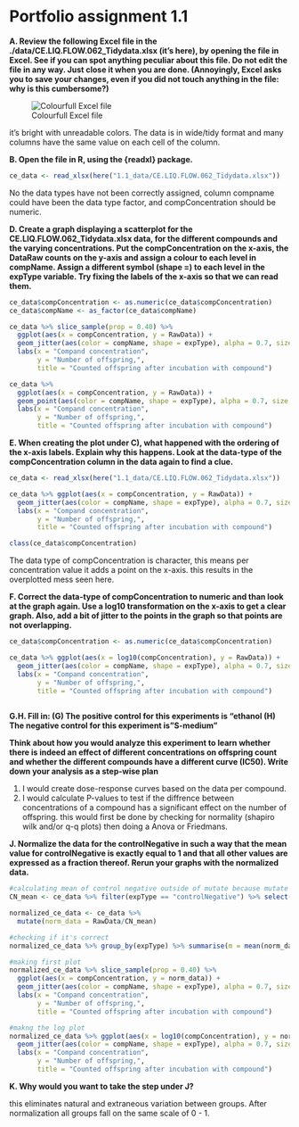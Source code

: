 # Portfolio assignment 1.1

**A. Review the following Excel file in the ./data/CE.LIQ.FLOW.062_Tidydata.xlsx (it’s here), by opening the file in Excel. See if you can spot anything peculiar about this file. Do not edit the file in any way. Just close it when you are done. (Annoyingly, Excel asks you to save your changes, even if you did not touch anything in the file: why is this cumbersome?)**

![Colourfull Excel file](./1.1_data/colourfull_excelfile.JPG)

it's bright with unreadable colors. The data is in wide/tidy format and many columns have the same value on each cell of the column.

**B. Open the file in R, using the {readxl} package.**

```r
ce_data <- read_xlsx(here("1.1_data/CE.LIQ.FLOW.062_Tidydata.xlsx"))
```

No the data types have not been correctly assigned, column compname could have been the data type factor, and compConcentration should be numeric.

**D. Create a graph displaying a scatterplot for the CE.LIQ.FLOW.062_Tidydata.xlsx data, for the different compounds and the varying concentrations. Put the compConcentration on the x-axis, the DataRaw counts on the y-axis and assign a colour to each level in compName. Assign a different symbol (shape =) to each level in the expType variable. Try fixing the labels of the x-axis so that we can read them.**

```r
ce_data$compConcentration <- as.numeric(ce_data$compConcentration)
ce_data$compName <- as_factor(ce_data$compName)
```

```r
ce_data %>% slice_sample(prop = 0.40) %>%
  ggplot(aes(x = compConcentration, y = RawData)) +
  geom_jitter(aes(color = compName, shape = expType), alpha = 0.7, size = 1, width = 0.3) +
  labs(x = "Compand concentration",
       y = "Number of offspring,",
       title = "Counted offspring after incubation with compound")
```

```r
ce_data %>%
  ggplot(aes(x = compConcentration, y = RawData)) +
  geom_point(aes(color = compName, shape = expType), alpha = 0.7, size = 1, width = 0.3) +
  labs(x = "Compand concentration",
       y = "Number of offspring,",
       title = "Counted offspring after incubation with compound")
```


**E. When creating the plot under C), what happened with the ordering of the x-axis labels. Explain why this happens. Look at the data-type of the compConcentration column in the data again to find a clue.**

```r
ce_data <- read_xlsx(here("1.1_data/CE.LIQ.FLOW.062_Tidydata.xlsx"))

ce_data %>% ggplot(aes(x = compConcentration, y = RawData)) +
  geom_jitter(aes(color = compName, shape = expType), alpha = 0.7, size = 1, width = 0.2) +
  labs(x = "Compand concentration",
       y = "Number of offspring,",
       title = "Counted offspring after incubation with compound")

class(ce_data$compConcentration)
```

The data type of compConcentration is character, this means per concentration value it adds a point on the x-axis. this results in the overplotted mess seen here.

**F. Correct the data-type of compConcentration to numeric and than look at the graph again. Use a log10 transformation on the x-axis to get a clear graph. Also, add a bit of jitter to the points in the graph so that points are not overlapping.**

```r
ce_data$compConcentration <- as.numeric(ce_data$compConcentration)

ce_data %>% ggplot(aes(x = log10(compConcentration), y = RawData)) +
  geom_jitter(aes(color = compName, shape = expType), alpha = 0.7, size = 1, width = 0.2) +
  labs(x = "Compand concentration",
       y = "Number of offspring,",
       title = "Counted offspring after incubation with compound")
  
```

**G.H. Fill in: (G) The positive control for this experiments is "ethanol (H) The negative control for this experiment is "S-medium"**

**Think about how you would analyze this experiment to learn whether there is indeed an effect of different concentrations on offspring count and whether the different compounds have a different curve (IC50). Write down your analysis as a step-wise plan**

1. I would create dose-response curves based on the data per compound.
2. I would calculate P-values to test if the diffrence between concentrations of a compound has a significant effect on the number of offspring. this would first be done by checking for normality (shapiro wilk and/or q-q plots) then doing a Anova or Friedmans.

**J. Normalize the data for the controlNegative in such a way that the mean value for controlNegative is exactly equal to 1 and that all other values are expressed as a fraction thereof. Rerun your graphs with the normalized data.**

```r
#calculating mean of control negative outside of mutate because mutate doesn't like filter function 
CN_mean <- ce_data %>% filter(expType == "controlNegative") %>% select("RawData") %>% colMeans() 

normalized_ce_data <- ce_data %>% 
  mutate(norm_data = RawData/CN_mean)

#checking if it's correct
normalized_ce_data %>% group_by(expType) %>% summarise(m = mean(norm_data, na.rm = T))

#making first plot
normalized_ce_data %>% slice_sample(prop = 0.40) %>%
  ggplot(aes(x = compConcentration, y = norm_data)) +
  geom_jitter(aes(color = compName, shape = expType), alpha = 0.7, size = 1, width = 0.3) +
  labs(x = "Compand concentration",
       y = "Number of offspring,",
       title = "Counted offspring after incubation with compound")

#makng the log plot
normalized_ce_data %>% ggplot(aes(x = log10(compConcentration), y = norm_data)) +
  geom_jitter(aes(color = compName, shape = expType), alpha = 0.7, size = 1, width = 0.2) +
  labs(x = "Compand concentration",
       y = "Number of offspring,",
       title = "Counted offspring after incubation with compound")
```

**K. Why would you want to take the step under J?**

this eliminates natural and extraneous variation between groups. After normalization all groups fall on the same scale of 0 - 1. 




